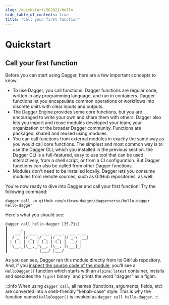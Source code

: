 ```yaml
---
slug: /quickstart/562821/hello
hide_table_of_contents: true
title: "Call your first function"
---
```


# Quickstart

<PartialExperimentalDocs />

## Call your first function

Before you can start using Dagger, here are a few important concepts to know.

- To use Dagger, you call functions. Dagger functions are regular code, written in any programming language, and run in containers. Dagger functions let you encapsulate common operations or workflows into discrete units with clear inputs and outputs.
- The Dagger Engine provides some core functions, but you are encouraged to write your own and share them with others. Dagger also lets you import and reuse modules developed your team, your organization or the broader Dagger community. Functions are packaged, shared and reused using modules.
- You can call functions from external modules in exactly the same way as you would call core functions. The simplest and most common way is to use the Dagger CLI, which you installed in the previous section. the Dagger CLI is a full-featured, easy to use tool that can be used interactively, from a shell script, or from a CI configuration. But Dagger functions can also be called from other Dagger functions.
- Modules don't need to be installed locally. Dagger lets you consume modules from remote sources, such as GitHub repositories, as well.

You're now ready to dive into Dagger and call your first function! Try the following command:

```shell
dagger call -m github.com/vikram-dagger/daggerverse/hello-dagger hello-dagger
```

Here's what you should see:

```shell
dagger call hello-dagger [35.71s]
┃      _
┃   __| | __ _  __ _  __ _  ___ _ __
┃  / _` |/ _` |/ _` |/ _` |/ _ \ '__|
┃ | (_| | (_| | (_| | (_| |  __/ |
┃  \__,_|\__,_|\__, |\__, |\___|_|
┃              |___/ |___/
```

As you can see, Dagger ran this module directly from its GitHub repository. And, if you [inspect the source code of the module](https://github.com/vikram-dagger/daggerverse/blob/main/hello-dagger/main.go), you'll see a `HelloDagger()` function which starts with an `alpine:latest` container, installs and executes the `figlet` binary` and prints the word "dagger" as a figlet.

:::info
When using `dagger call`, all names (functions, arguments, fields, etc) are converted into a shell-friendly "kebab-case" style. This is why the function named `HelloDagger()` is invoked as `dagger call hello-dagger`.
:::
